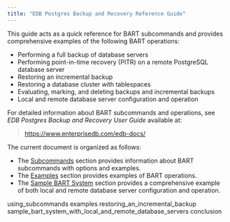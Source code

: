 ```yaml
---
title: "EDB Postgres Backup and Recovery Reference Guide"
---
```




This guide acts as a quick reference for BART subcommands and provides comprehensive examples of the following BART operations:

  - Performing a full backup of database servers
  - Performing point-in-time recovery (PITR) on a remote PostgreSQL database server
  - Restoring an incremental backup
  - Restoring a database cluster with tablespaces
  - Evaluating, marking, and deleting backups and incremental backups
  - Local and remote database server configuration and operation

For detailed information about BART subcommands and operations, see *EDB Postgres Backup and Recovery User Guide* available at:

> <https://www.enterprisedb.com/edb-docs/>

The current document is organized as follows:

  - The [Subcommands](01_using_subcommands/#using_bart_subcommands) section provides information about BART subcommands with options and examples.
  - The [Examples](02_examples#examples) section provides examples of BART operations.
  - The [Sample BART System](04_sample_bart_system_with_local_and_remote_database_servers#a_sample_bart_system_with_local_and_remote_database_servers) section provides a comprehensive example of both local and remote database server configuration and operation.

<div class="toctree" data-maxdepth="5">

using_subcommands examples restoring_an_incremental_backup sample_bart_system_with_local_and_remote_database_servers conclusion

</div>
